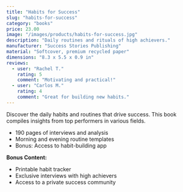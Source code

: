 ```yaml
---
title: "Habits for Success"
slug: "habits-for-success"
category: "books"
price: 23.00
image: "/images/products/habits-for-success.jpg"
description: "Daily routines and rituals of high achievers."
manufacturer: "Success Stories Publishing"
material: "Softcover, premium recycled paper"
dimensions: "8.3 x 5.5 x 0.9 in"
reviews:
  - user: "Rachel T."
    rating: 5
    comment: "Motivating and practical!"
  - user: "Carlos M."
    rating: 4
    comment: "Great for building new habits."
---
```


Discover the daily habits and routines that drive success. This book compiles insights from top performers in various fields.

- 190 pages of interviews and analysis
- Morning and evening routine templates
- Bonus: Access to habit-building app

**Bonus Content:**
- Printable habit tracker
- Exclusive interviews with high achievers
- Access to a private success community
